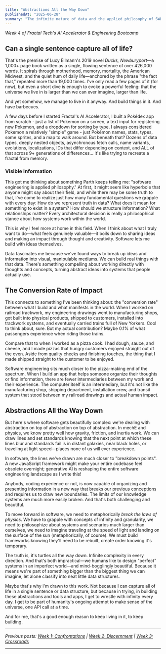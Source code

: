 ```yaml
---
title: "Abstractions All the Way Down"
publishedAt: "2025-06-28"
summary: "The infinite nature of data and the applied philosophy of SWE"
---
```


_Week 4 of Fractal Tech's AI Accelerator & Engineering Bootcamp_

## Can a single sentence capture all of life?

That's the premise of Lucy Ellmann's 2019 novel _Ducks, Newburyport_—a 1,000+ page book written as a single, flowing sentence of over 426,000 words. It spirals through motherhood, memory, mortality, the American Midwest, and the quiet hum of daily life—anchored by the phrase "the fact that," repeated more than 19,000 times. I've only read a few pages of it (for now), but even a short dive is enough to evoke a powerful feeling: that the universe we live in is larger than we can ever imagine, larger than life.

And yet somehow, we manage to live in it anyway. And build things in it. And have barbecues.

A few days before I started Fractal's AI Accelerator, I built a Pokédex app from scratch - just a list of Pokemon on a screen, a text input for registering new Pokemon, and a dropdown for sorting by type. I always considered Pokemon a relatively "simple" game - just Pokémon names, stats, types, some sprites, and a map to walk around. But beneath that? Dozens of data types, deeply nested objects, asynchronous fetch calls, name variants, evolutions, localizations, IDs that differ depending on context, and ALL of that across 9+ generations of differences… It's like trying to recreate a fractal from memory.

### Visible Information

This got me thinking about something Parth keeps telling me: "software engineering is applied philosophy." At first, it might seem like hyperbole that anyone might say about their field, and while there may be some truth to that, I've come to realize just how many fundamental questions we grapple with every day: How do we represent truth in data? What does it mean for something to exist in a system? How should we structure information? What relationships matter? Every architectural decision is really a philosophical stance about how systems work within the world.

This is why I feel more at home in this field. When I think about what I truly want to do—what feels genuinely valuable—it boils down to sharing ideas and making an impact through thought and creativity. Software lets me build with ideas themselves.

Data fascinates me because we've found ways to break up ideas and information into visual, manipulable mediums. We can build real things with that data. There's something compelling about working directly with thoughts and concepts, turning abstract ideas into systems that people actually use.

## The Conversion Rate of Impact

This connects to something I've been thinking about: the "conversion rate" between what I build and what manifests in the world. When I worked on railroad trackwork, my engineering drawings went to manufacturing shops, got built into physical products, shipped to customers, installed into trackwork systems, and eventually carried trains full of New Yorkers. Cool to think about, sure. But my actual contribution? Maybe 0.1% of what passengers experience when riding those trains.

Compare that to when I worked as a pizza cook. I had dough, sauce, and cheese, and I made pizzas that hungry customers enjoyed straight out of the oven. Aside from quality checks and finishing touches, the thing that I made shipped straight to the customer to be enjoyed.

Software engineering sits much closer to the pizza-making end of the spectrum. When I build an app that helps someone organize their thoughts or find information, there are fewer intermediaries between my work and their experience. The computer itself is an intermediary, but it's not like the manufacturing shop, shipping department, installation crew, and transit system that stood between my railroad drawings and actual human impact.

## Abstractions All the Way Down

But here's where software gets beautifully complex: we're dealing with abstraction on top of abstraction on top of abstraction. In mechE and physics, we know pretty well how gravity, friction, and inertia work. We can draw lines and set standards knowing that the next point at which these lines blur and standards fail is in distant galaxies, near black holes, or traveling at light speed—places none of us will ever experience.

In software, the lines we've drawn are much closer to "breakdown points". A new JavaScript framework might make your entire codebase feel obsolete overnight; generative AI is reshaping the entire software engineering landscape as I write this!

Anybody, coding experience or not, is now capable of organizing and presenting information in a new way that breaks our previous conceptions and requires us to draw new boundaries. The limits of our knowledge systems are much more easily broken. And that's both challenging and beautiful.

To move forward in software, we need to metaphorically _break the laws of physics_. We have to grapple with concepts of infinity and granularity, we need to philosophize about systems and scenarios much larger than ourselves, we need to imagine traveling at the speed of light and landing on the surface of the sun (metaphorically, of course). We must build frameworks knowing they'll need to be rebuilt, create order knowing it's temporary.

The truth is, it's turtles all the way down. Infinite complexity in every direction. And that's both impractical—we humans like to design "perfect" systems in an imperfect world—and mind-bogglingly beautiful. Because it means we're part of something bigger than the biggest thing we can imagine, let alone classify into neat little data structures.

Maybe that's why I'm drawn to this work. Not because I can capture all of life in a single sentence or data structure, but because in trying, in building these abstractions and tools and apps, I get to wrestle with infinity every day. I get to be part of humanity's ongoing attempt to make sense of the universe, one API call at a time.

And for me, that's a good enough reason to keep living in it, to keep building.

---

_Previous posts: [Week 1: Confrontations](https://personal-portfolio-sandy-omega-68.vercel.app/blog/wk1-confrontations) | [Week 2: Discernment](https://personal-portfolio-sandy-omega-68.vercel.app/blog/wk2-reflection) | [Week 3: Crossroads](https://personal-portfolio-sandy-omega-68.vercel.app/blog/wk2-reflection)_

---
